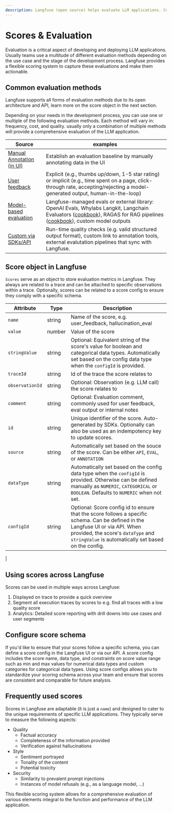 ```yaml
---
description: Langfuse (open source) helps evaluate LLM applications. Commonly used to measure quality, tonality, factual accuracy, completeness, and relevance.
---
```


# Scores & Evaluation

Evaluation is a critical aspect of developing and deploying LLM applications. Usually teams use a multitude of different evaluation methods depending on the use case and the stage of the development process. Langfuse provides a flexible scoring system to capture these evaluations and make them actionable.

## Common evaluation methods

Langfuse supports all forms of evaluation methods due to its open architecture and API, learn more on the score object in the next section.

Depending on your needs in the development process, you can use one or multiple of the following evaluation methods. Each method will vary in: frequency, cost, and quality. usually only a combination of multiple methods will provide a comprehensive evaluation of the LLM application.

| Source                                                   | examples                                                                                                                                                                                                                                                 |
| -------------------------------------------------------- | -------------------------------------------------------------------------------------------------------------------------------------------------------------------------------------------------------------------------------------------------------- |
| [Manual Annotation (in UI)](/docs/scores/annotation)     | Establish an evaluation baseline by manually annotating data in the UI                                                                                                                                                                                   |
| [User feedback](/docs/scores/user-feedback)              | Explicit (e.g., thumbs up/down, 1-5 star rating) or implicit (e.g., time spent on a page, click-through rate, accepting/rejecting a model-generated output, human-in-the-loop)                                                                           |
| [Model-based evaluation](/docs/scores/model-based-evals) | Langfuse-managed evals or external library: OpenAI Evals, Whylabs Langkit, Langchain Evaluators ([cookbook](/docs/scores/model-based-evals/langchain)), RAGAS for RAG pipelines ([cookbook](/docs/scores/model-based-evals/ragas)), custom model outputs |
| [Custom via SDKs/API](/docs/scores/custom)               | Run-time quality checks (e.g. valid structured output format), custom link to annotation tools, external evalutation pipelines that sync with Langfuse.                                                                                                  |

## Score object in Langfuse

`Scores` serve as an object to store evaluation metrics in Langfuse. They always are related to a trace and can be attached to specific observations within a trace. Optionally, scores can be related to a score config to ensure they comply with a specific schema. 

| Attribute       | Type   | Description                                                                                                                  |
| --------------- | ------ | ---------------------------------------------------------------------------------------------------------------------------- |
| `name`          | string | Name of the score, e.g. user_feedback, hallucination_eval                                                                    |
| `value`         | number | Value of the score                                                                                                           |
| `stringValue`   | string | Optional: Equivalent string of the score's value for boolean and categorical data types. Automatically set based on the config data type when the `configId` is provided.                                                                                                           |
| `traceId`       | string | Id of the trace the score relates to                                                                                         |
| `observationId` | string | Optional: Observation (e.g. LLM call) the score relates to                                                                   |
| `comment`       | string | Optional: Evaluation comment, commonly used for user feedback, eval output or internal notes                                 |
| `id`            | string | Unique identifier of the score. Auto-generated by SDKs. Optionally can also be used as an indempotency key to update scores. |
| `source`        | string | Automatically set based on the souce of the score. Can be either `API`, `EVAL`, or `ANNOTATION`                              |
| `dataType`      | string | Automatically set based on the config data type when the `configId` is provided. Otherwise can be defined manually as `NUMERIC`, `CATEGORICAL` or `BOOLEAN`. Defaults to `NUMERIC` when not set.                                                                                       |
| `configId`      | string | Optional: Score config id to ensure that the score follows a specific schema. Can be defined in the Langfuse UI or via API. When provided, the score's `dataType` and `stringValue` is automatically set based on the config.                                                               
 |

## Using scores across Langfuse

Scores can be used in multiple ways across Langfuse:

1. Displayed on trace to provide a quick overview
2. Segment all execution traces by scores to e.g. find all traces with a low quality score
3. Analytics: Detailed score reporting with drill downs into use cases and user segments

## Configure score schema

If you'd like to ensure that your scores follow a specific schema, you can define a score config in the Langfuse UI or via our API. A score config includes the score name, data type, and constraints on score value range such as min and max values for numerical data types and custom categories for categorical data types. Using score configs allows you to standardize your scoring schema across your team and ensure that scores are consistent and comparable for future analysis. 

## Frequently used scores

Scores in Langfuse are adaptable (it is just a `name`) and designed to cater to the unique requirements of specific LLM applications. They typically serve to measure the following aspects:

- Quality
  - Factual accuracy
  - Completeness of the information provided
  - Verification against hallucinations
- Style
  - Sentiment portrayed
  - Tonality of the content
  - Potential toxicity
- Security
  - Similarity to prevalent prompt injections
  - Instances of model refusals (e.g., as a language model, ...)

This flexible scoring system allows for a comprehensive evaluation of various elements integral to the function and performance of the LLM application. 
